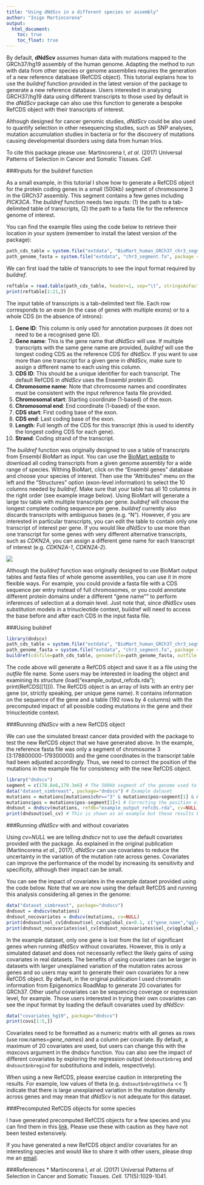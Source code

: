 ```yaml
---
title: "Using dNdScv in a different species or assembly"
author: "Inigo Martincorena"
output: 
  html_document:
    toc: true
    toc_float: true
---
```


By default, **dNdScv** assumes human data with mutations mapped to the GRCh37/hg19 assembly of the human genome. Adapting the method to run with data from other species or genome assemblies requires the generation of a new reference database (RefCDS object). This tutorial explains how to use the *buildref* function provided in the latest version of the package to generate a new reference database. Users interested in analysing GRCH37/hg19 data using different transcripts to those used by default in the *dNdScv* package can also use this function to generate a bespoke RefCDS object with their transcripts of interest.

Although designed for cancer genomic studies, *dNdScv* could be also used to quantify selection in other resequencing studies, such as SNP analyses, mutation accumulation studies in bacteria or for the discovery of mutations causing developmental disorders using data from human trios.

To cite this package please use:
Martincorena I, *et al*. (2017) Universal Patterns of Selection in Cancer and Somatic Tissues. *Cell*.

###Inputs for the buildref function

As a small example, in this tutorial I show how to generate a RefCDS object for the protein coding genes in a small (500kb) segment of chromosome 3 in the GRCh37 assembly. This segment contains a few genes including *PICK3CA*. The *buildref* function needs two inputs: (1) the path to a tab-delimited table of transcripts, (2) the path to a fasta file for the reference genome of interest. 

You can find the example files using the code below to retrieve their location in your system (remember to install the latest version of the package):

```r
path_cds_table = system.file("extdata", "BioMart_human_GRCh37_chr3_segment.txt", package = "dndscv", mustWork = TRUE)
path_genome_fasta = system.file("extdata", "chr3_segment.fa", package = "dndscv", mustWork = TRUE)
```

We can first load the table of transcripts to see the input format required by *buildref*.

```r
reftable = read.table(path_cds_table, header=1, sep="\t", stringsAsFactors=F)
print(reftable[1:21,])
```

The input table of transcripts is a tab-delimited text file. Each row corresponds to an exon (in the case of genes with multiple exons) or to a whole CDS (in the absence of introns):

1. **Gene ID**: This column is only used for annotation purposes (it does not need to be a recognised gene ID).
2. **Gene name**: This is the gene name that dNdScv will use. If multiple transcripts with the same gene name are provided, *buildref* will use the longest coding CDS as the reference CDS for dNdScv. If you want to use more than one transcript for a given gene in dNdScv, make sure to assign a different name to each using this column.
3. **CDS ID**: This should be a unique identifier for each transcript. The default RefCDS in *dNdScv* uses the Ensembl protein ID.
4. **Chromosome name**: Note that chromosome names and coordinates must be consistent with the input reference fasta file provided.
5. **Chromosomal start**: Starting coordinate (1-based) of the exon.
6. **Chromosomal end**: End coordinate (1-based) of the exon.
7. **CDS start**: First coding base of the exon.
8. **CDS end**: Last coding base of the exon.
9. **Length**: Full length of the CDS for this transcript (this is used to identify the longest coding CDS for each gene).
10. **Strand**: Coding strand of the transcript.

The *buildref* function was originally designed to use a table of transcripts from Ensembl BioMart as input. You can use the [BioMart website](https://www.ensembl.org/biomart/martview/) to download all coding transcripts from a given genome assembly for a wide range of species. Withing BioMart, click on the "Ensembl genes" database and choose your species of interest. Then use the "Attributes" menu on the left and the "Structures" option (exon-level information) to select the 10 columns needed by *buildref*. Make sure that your table has all 10 columns in the right order (see example image below). Using BioMart will generate a large tsv table with multiple transcripts per gene. *buildref* will choose the longest complete coding sequence per gene. *buildref* currently also discards transcripts with ambiguous bases (e.g. "N"). However, if you are interested in particular transcripts, you can edit the table to contain only one transcript of interest per gene. If you would like *dNdScv* to use more than one transcript for some genes with very different alternative transcripts, such as *CDKN2A*, you can assign a different gene name for each transcript of interest (e.g. *CDKN2A-1*, *CDKN2A-2*).

![ ](Ensembl_BioMart_screenshot.png)

Although the *buildref* function was originally designed to use BioMart output tables and fasta files of whole genome assemblies, you can use it in more flexible ways. For example, you could provide a fasta file with a CDS sequence per entry instead of full chromosomes, or you could annotate different protein domains under a different "gene name"" to perform inferences of selection at a domain level. Just note that, since dNdScv uses substitution models in a trinucleotide context, buildref will need to access the base before and after each CDS in the input fasta file.

###Using buildref

```r
library(dndscv)
path_cds_table = system.file("extdata", "BioMart_human_GRCh37_chr3_segment.txt", package = "dndscv", mustWork = TRUE)
path_genome_fasta = system.file("extdata", "chr3_segment.fa", package = "dndscv", mustWork = TRUE)
buildref(cdsfile=path_cds_table, genomefile=path_genome_fasta, outfile = "example_output_refcds.rda")
```

The code above will generate a RefCDS object and save it as a file using the *outfile* file name. Some users may be interested in loading the object and examining its structure (load("example_output_refcds.rda"); print(RefCDS[[1]])). The RefCDS object is an array of lists with an entry per gene (or, strictly speaking, per unique gene name). It contains information on the sequence of the gene and a table (192 rows by 4 columns) with the precomputed impact of all possible coding mutations in the gene and their trinucleotide context.

###Running dNdScv with a new RefCDS object

We can use the simulated breast cancer data provided with the package to test the new RefCDS object that we have generated above. In the example, the reference fasta file was only a segment of chromosome 3 (3:178800000-179300000) and the gene coordinates in the transcript table had been adjusted accordingly. Thus, we need to correct the position of the mutations in the example file for consistency with the new RefCDS object.

```r
library("dndscv")
segment = c(178.8e6,179.3e6) # The 500kb segment of the genome used to generate the new RefCDS
data("dataset_simbreast", package="dndscv") # Example dataset
mutations = mutations[mutations$chr=="3" & mutations$pos>segment[1] & mutations$pos<segment[2], ] # Restricting the mutations to those inside the segment
mutations$pos = mutations$pos-segment[1]+1 # Correcting the position of the mutations to their position in the reference fasta file used
dndsout = dndscv(mutations, refdb="example_output_refcds.rda", cv=NULL)
print(dndsout$sel_cv) # This is shown as an example but these results based on a few genes should not be trusted
```

###Running *dNdScv* with and without covariates

Using *cv=NULL* we are telling *dndscv* not to use the default covariates provided with the package. As explained in the original publication (Martincorena *et al.*, 2017), *dNdScv* can use covariates to reduce the uncertainty in the variation of the mutation rate across genes. Covariates can improve the performance of the model by increasing its sensitivity and specificity, although their impact can be small. 

You can see the impact of covariates in the example dataset provided using the code below. Note that we are now using the default RefCDS and running this analysis considering all genes in the genome:

```r
data("dataset_simbreast", package="dndscv")
dndsout = dndscv(mutations)
dndsout_nocovariates = dndscv(mutations, cv=NULL)
print(dndsout$sel_cv[dndsout$sel_cv$qglobal_cv<0.1, c("gene_name","qglobal_cv")])
print(dndsout_nocovariates$sel_cv[dndsout_nocovariates$sel_cv$qglobal_cv<0.1, c("gene_name","qglobal_cv")])
```

In the example dataset, only one gene is lost from the list of significant genes when running dNdScv without covariates. However, this is only a simulated dataset and does not necessarily reflect the likely gains of using covariates in real datasets. The benefits of using covariates can be larger in datasets with larger unexplained variation of the mutation rates across genes and so users may want to generate their own covariates for a new RefCDS object. By default, in the original publication I used chromatin information from Epigenomics RoadMap to generate 20 covariates for GRCh37. Other useful covariates can be sequencing coverage or expression level, for example. Those users interested in trying their own covariates can see the input format by loading the default covariates used by *dNdScv*:

```r
data("covariates_hg19", package="dndscv")
print(covs[1:5,])
```

Covariates need to be formatted as a numeric matrix with all genes as rows (use row.names=*gene_names*) and a column per covariate. By default, a maximum of 20 covariates are used, but users can change this with the *maxcovs* argument in the dndscv function. You can also see the impact of different covariates by exploring the regression output (```dndsout$nbreg``` and ```dndsout$nbregind``` for substitutions and indels, respectively).

When using a new RefCDS, please exercise caution in interpreting the results. For example, low values of theta (e.g. ```dndsout$nbreg$theta``` << 1) indicate that there is large unexplained variation in the mutation density across genes and may mean that *dNdScv* is not adequate for this dataset.

###Precomputed RefCDS objects for some species

I have generated precomputed RefCDS objects for a few species and you can find them in this [link](https://github.com/im3sanger/dndscv_data/tree/master/data). Please use these with caution as they have not been tested extensively.

If you have generated a new RefCDS object and/or covariates for an interesting species and would like to share it with other users, please drop me an [email](https://www.sanger.ac.uk/people/directory/martincorena-inigo).

###References
* Martincorena I, *et al*. (2017) Universal Patterns of Selection in Cancer and Somatic Tissues. *Cell*. 171(5):1029-1041.
